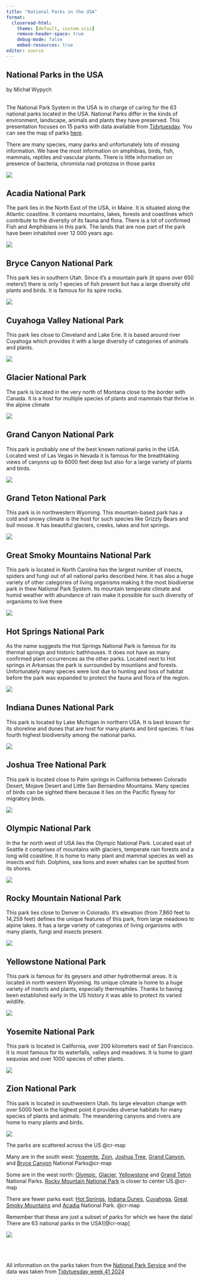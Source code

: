 ```yaml
---
title: "National Parks in the USA"
format:
  closeread-html:
    theme: [default, custom.scss]
    remove-header-space: true
    debug-mode: false
    embed-resources: true
editor: source
---
```


::: {.cr-section}

:::{focus-on="cr-testy"}

# National Parks in the USA 

by Michał Wypych
:::
<br>
The National Park System in the USA is in charge of caring for the 63 national parks located in the USA.
National Parks differ in the kinds of environment, landscape, animals and plants they have preserved. This presentation focuses on 15 parks with data available from [Tidytuesday](https://github.com/rfordatascience/tidytuesday/blob/master/data/2024/2024-10-08/readme.md). You can see the map of parks [here](./#cr-map).

There are many species, many parks and unfortunately lots of missing information. We have the most information on amphibias, birds, fish, mammals, reptiles and vascular plants. There is little information on presence of bacteria, chromista nad protozoa in those parks

::: {#cr-testy .scale-to-fill}
![](img/main.png)
:::

:::

:::{.cr-section}

::: {focus-on="cr-acedia"}
## Acadia National Park {#sec-acadia}
The park lies in the North East of the USA, in Maine. It is situated along the Atlantic coastline. It contains mountains, lakes, forests and coastlines which contribute to the diversity of its fauna and flora. There is a lot of confirmed Fish and Amphibians in this park. The lands that are now part of the park have been inhabited over 12 000 years ago.
:::

::: {#cr-acedia}
![](img/Acadia_National_Park.png)
:::

:::

:::{.cr-section}

:::{focus-on="cr-bryce"}
## Bryce Canyon National Park {#bryce} 
This park lies in southern Utah. Since it's a mountain park (it spans over 650 meters!) there is only 1 species of fish present but has a large diversity ofd plants and birds. It is famous for its spire rocks.
:::

::: {#cr-bryce}
![](img/Bryce_Canyon_National_Park.png)
:::

:::

:::{.cr-section}

:::{focus-on="cr-cuyahoga"}
## Cuyahoga Valley National Park{#cuyahoga}
This park lies close to Cleveland and Lake Erie. It is based around river Cuyahoga which provides it with a large diversity of categories of animals and plants.
:::

::: {#cr-cuyahoga}
![](img/Cuyahoga_Valley_National_Park.png)
:::

:::

:::{.cr-section}

:::{focus-on="cr-glacier"}
## Glacier National Park {#glacier}
The park is located in the very north of Montana close to the border with Canada. It is a host for multiple species of plants and mammals that thrive in the alpine climate
:::

::: {#cr-glacier}
![](img/Glacier_National_Park.png)
:::

:::

:::{.cr-section}

:::{focus-on="cr-grand"}
## Grand Canyon National Park {#canyon}
This park is probably one of the best known national parks in the USA. Located west of Las Vegas in Nevada it is famous for the breathtaking views of canyons up to 6000 feet deep but also for a large variety of plants and birds.
:::

::: {#cr-grand}
![](img/Grand_Canyon_National_Park.png)
:::

:::

:::{.cr-section}

:::{focus-on="cr-teton"}
## Grand Teton National Park {#teton}
This park is in northwestern Wyoming. This mountain-based park has a cold and snowy climate is the host for such species like Grizzly Bears and bull moose. It has beautiful glaciers, creeks, lakes and hot springs.
:::

::: {#cr-teton}
![](img/Grand_Teton_National_Park.png)
:::

:::

:::{.cr-section}

:::{focus-on="cr-smoky"}
## Great Smoky Mountains National Park {#smoky}
This park is located in North Carolina has the largest number of insects, spiders and fungi out of all national parks described here. It has also a huge variety of other categories of living organisms making it the most biodiverse park in thew National Park System. Its mountain temperate climate and humid weather with abundance of rain make it possible for such diversity of organisms to live there
:::

::: {#cr-smoky}
![](img/Great_Smoky_Mountains_National_Park.png)
:::

:::

:::{.cr-section}

:::{focus-on="cr-springs"}
## Hot Springs National Park {#springs}
As the name suggests the Hot Springs National Park is famous for its thermal springs and historic bathhouses. It does not have as many confirmed plant occurrences as the other parks. Located next to Hot springs in Arkansas the park is surrounded by mountians and forests. Unfortunately many species were lost due to hunting and loss of habitat before the park was expanded to protect the fauna and flora of the region.
:::

::: {#cr-springs}
![](img/Hot_Springs_National_Park.png)
:::

:::

:::{.cr-section}

:::{focus-on="cr-dunes"}
## Indiana Dunes National Park {#dunes}
This park is located by Lake Michigan in northern USA. It is best known for its shoreline and dunes that are host for many plants and bird species. It has fourth highest biodiversity among the national parks.
:::

::: {#cr-dunes}
![](img/Indiana_Dunes_National_Park.png)
:::

:::

:::{.cr-section}

:::{focus-on="cr-joshua"}
## Joshua Tree National Park {#joshua}
This park is located close to Palm springs in California between Colorado Desert, Mojave Desert and Little San Bernardino Mountains. Many species of birds can be sighted there because it lies on the Pacific flyway for migratory birds.
:::

::: {#cr-joshua}
![](img/Joshua_Tree_National_Park.png)
:::

:::

:::{.cr-section}

:::{focus-on="cr-olympic"}
## Olympic National Park {#olympic}
In the far north west of USA lies the Olympic National Park. Located east of Seattle it comprises of mountains with glaciers, temperate rain forests and a long wild coastline. It is home to many plant and mammal species as well as insects and fish. Dolphins, sea lions and even whales can be spotted from its shores.
:::

::: {#cr-olympic}
![](img/Olympic_National_Park.png)
:::

:::

:::{.cr-section}

:::{focus-on="cr-rocky"}
## Rocky Mountain National Park {#rocky}
This park lies close to Denver in Colorado. It's elevation (from 7,860 feet to 14,259 feet) defines the unique features of this park, from large meadows to alpine lakes. It has a large variety of categories of living organisms with many plants, fungi and insects present.
:::
::: {#cr-rocky}
![](img/Rocky_Mountain_National_Park.png)
:::

:::

:::{.cr-section}

:::{focus-on="cr-yellowstone"}
## Yellowstone National Park {#yellowstone}
This park is famous for its geysers and other hydrothermal areas. It is located in north western Wyoming. Its unique climate is home to a huge variety of insects and plants, especially thermophiles. Thanks to having been established early in the US history it was able to protect its varied wildlife.
:::

::: {#cr-yellowstone}
![](img/Yellowstone_National_Park.png)
:::

:::

:::{.cr-section}

:::{focus-on="cr-yosemite"}
## Yosemite National Park {#yosemite}
This park is located in California, over 200 kilometers east of San Francisco. It is most famous for its waterfalls, valleys and meadows. It is home to giant sequoias and over 1000 species of other plants.
:::

::: {#cr-yosemite}
![](img/Yosemite_National_Park.png)
:::

:::

:::{.cr-section}

:::{focus-on="cr-zion"}
## Zion National Park {#zion}
This park is located in southwestern Utah. Its large elevation change with over 5000 feet in the highest point it provides diverse habitats for many species of plants and animals. The meandering canyons and rivers are home to many plants and birds.
:::

::: {#cr-zion}
![](img/Zion_National_Park.png)
:::

:::

:::{.cr-section }

The parks are scattered across the US @cr-map

Many are in the south west: [Yosemite](./#yosemite), [Zion](./#zion), [Joshua Tree](./#joshua), [Grand Canyon](./#canyon), and [Bryce Canyon](./#bryce) National Parks[@cr-map]{pan-to="58%,-30%" scale-by="2"}

Some are in the west north: [Olympic](./#olympic), [Glacier](./#glacier), [Yellowstone](./#yellowstone) and [Grand Teton](./#teton) National Parks. [Rocky Mountain National Park](./#rocky) is closer to center US.[@cr-map]{pan-to="58%,59%" scale-by="2"}

There are fewer parks east: [Hot Springs](./#springs), [Indiana Dunes](./#dunes), [Cuyahoga](./#cuyahoga), [Great Smoky Mountains](./#smoky) and [Acadia](./#sec-acadia) National Park. [@cr-map]{pan-to="-40%,0%" scale-by="1.7"}

Remember that these are just a subset of parks for which we have the data! There are 63 national parks in the USA![@cr-map]{pan-to="0%,0%" scale-by="1"}

:::{#cr-map}
![](img/parkmap.png)
:::

:::
<br>
<br>
<br>
All information on the parks taken from the [National Park Service](https://www.nps.gov/index.htm) and the data was taken from [Tidytuesday week 41 2024](https://github.com/rfordatascience/tidytuesday/blob/master/data/2024/2024-10-08/readme.md)
